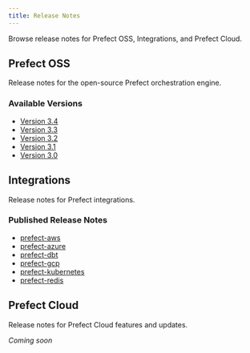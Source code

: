 ```yaml
---
title: Release Notes
---
```


Browse release notes for Prefect OSS, Integrations, and Prefect Cloud.

## Prefect OSS

Release notes for the open-source Prefect orchestration engine.

### Available Versions

- [Version 3.4](/v3/release-notes/oss/version-3-4)
- [Version 3.3](/v3/release-notes/oss/version-3-3)
- [Version 3.2](/v3/release-notes/oss/version-3-2)
- [Version 3.1](/v3/release-notes/oss/version-3-1)
- [Version 3.0](/v3/release-notes/oss/version-3-0)


## Integrations

Release notes for Prefect integrations.

### Published Release Notes

- [prefect-aws](/v3/release-notes/integrations/prefect-aws)
- [prefect-azure](/v3/release-notes/integrations/prefect-azure)
- [prefect-dbt](/v3/release-notes/integrations/prefect-dbt)
- [prefect-gcp](/v3/release-notes/integrations/prefect-gcp)
- [prefect-kubernetes](/v3/release-notes/integrations/prefect-kubernetes)
- [prefect-redis](/v3/release-notes/integrations/prefect-redis)


## Prefect Cloud

Release notes for Prefect Cloud features and updates.

*Coming soon*
